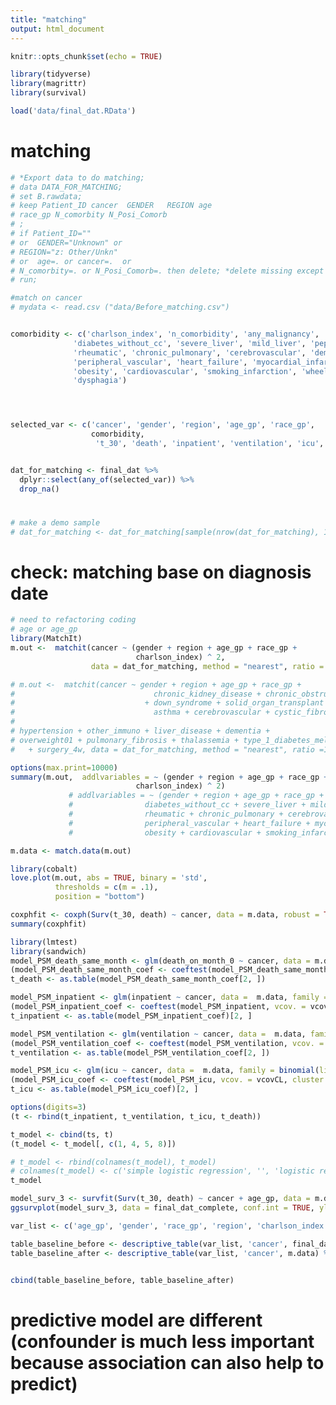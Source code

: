 ```yaml
---
title: "matching"
output: html_document
---
```


```r
knitr::opts_chunk$set(echo = TRUE)
```

```r
library(tidyverse)
library(magrittr)
library(survival)
```


```r
load('data/final_dat.RData')
```


# matching
```r
# *Export data to do matching;
# data DATA_FOR_MATCHING;
# set B.rawdata;
# keep Patient_ID cancer  GENDER   REGION age            
# race_gp N_comorbity N_Posi_Comorb  
# ;
# if Patient_ID="" 
# or  GENDER="Unknown" or     
# REGION="z: Other/Unkn"      
# or  age=. or cancer=.  or   
# N_comorbity=. or N_Posi_Comorb=. then delete; *delete missing except race because other and missing are mixed and there's a lot;
# run;

#match on cancer
# mydata <- read.csv ("data/Before_matching.csv")


comorbidity <- c('charlson_index', 'n_comorbidity', 'any_malignancy', 'hiv', 'renal', 'hemiplegia', 'diabetes_with_cc',
              'diabetes_without_cc', 'severe_liver', 'mild_liver', 'peptic_ulcer', 
              'rheumatic', 'chronic_pulmonary', 'cerebrovascular', 'dementia',
              'peripheral_vascular', 'heart_failure', 'myocardial_infarction', 
              'obesity', 'cardiovascular', 'smoking_infarction', 'wheelchair',
              'dysphagia')




selected_var <- c('cancer', 'gender', 'region', 'age_gp', 'race_gp', 
                  comorbidity, 
                   't_30', 'death', 'inpatient', 'ventilation', 'icu', 'death_on_month_0')


dat_for_matching <- final_dat %>% 
  dplyr::select(any_of(selected_var)) %>% 
  drop_na()
```


#
```r
# make a demo sample
# dat_for_matching <- dat_for_matching[sample(nrow(dat_for_matching), 100000, replace = FALSE),]
```



# check: matching base on diagnosis date
```r
# need to refactoring coding
# age or age_gp
library(MatchIt)
m.out <-  matchit(cancer ~ (gender + region + age_gp + race_gp + 
                            charlson_index) ^ 2, 
                  data = dat_for_matching, method = "nearest", ratio = 1)

# m.out <-  matchit(cancer ~ gender + region + age_gp + race_gp + 
#                               chronic_kidney_disease + chronic_obstructive_pulmonary
#                             + down_syndrome + solid_organ_transplant + obesity01 + pregnancy + heart_failure +  coronary_artery_disease + cardiomyopathies + sickle_cell_disease + smoke_yn + type_2_diabetes_mellitus +
#                               asthma + cerebrovascular + cystic_fibrosis +
#                               
# hypertension + other_immuno + liver_disease + dementia +
# overweight01 + pulmonary_fibrosis + thalassemia + type_1_diabetes_mellitus
#   + surgery_4w, data = dat_for_matching, method = "nearest", ratio =1, caliper = 0.2)
```


```r
options(max.print=10000)
summary(m.out,  addlvariables = ~ (gender + region + age_gp + race_gp + 
                            charlson_index) ^ 2)
             # addlvariables = ~ (gender + region + age_gp + race_gp + any_malignancy + hiv + renal + hemiplegia + diabetes_with_cc +
             #                diabetes_without_cc + severe_liver + mild_liver + peptic_ulcer + 
             #                rheumatic + chronic_pulmonary + cerebrovascular + dementia +
             #                peripheral_vascular + heart_failure + myocardial_infarction + 
             #                obesity + cardiovascular + smoking_infarction + wheelchair + dysphagia)^2)
```

```r
m.data <- match.data(m.out)
```


```r
library(cobalt)
love.plot(m.out, abs = TRUE, binary = 'std',
          thresholds = c(m = .1),
          position = "bottom")
```


```r
coxphfit <- coxph(Surv(t_30, death) ~ cancer, data = m.data, robust = TRUE, cluster = subclass)
summary(coxphfit)
```


```r
library(lmtest)
library(sandwich)
model_PSM_death_same_month <- glm(death_on_month_0 ~ cancer, data = m.data, family = binomial(link = "logit"))
(model_PSM_death_same_month_coef <- coeftest(model_PSM_death_same_month, vcov. = vcovCL, cluster = ~subclass))
t_death <- as.table(model_PSM_death_same_month_coef[2, ])
```


```r
model_PSM_inpatient <- glm(inpatient ~ cancer, data =  m.data, family = binomial(link = "logit"))
(model_PSM_inpatient_coef <- coeftest(model_PSM_inpatient, vcov. = vcovCL, cluster = ~subclass))
t_inpatient <- as.table(model_PSM_inpatient_coef)[2, ]
```


```r
model_PSM_ventilation <- glm(ventilation ~ cancer, data =  m.data, family = binomial(link = "logit"))
(model_PSM_ventilation_coef <- coeftest(model_PSM_ventilation, vcov. = vcovCL, cluster = ~subclass))
t_ventilation <- as.table(model_PSM_ventilation_coef[2, ])
```


```r
model_PSM_icu <- glm(icu ~ cancer, data =  m.data, family = binomial(link = "logit"))
(model_PSM_icu_coef <- coeftest(model_PSM_icu, vcov. = vcovCL, cluster = ~subclass))
t_icu <- as.table(model_PSM_icu_coef)[2, ]
```

```r
options(digits=3)
(t <- rbind(t_inpatient, t_ventilation, t_icu, t_death))
```


```r
t_model <- cbind(ts, t)
(t_model <- t_model[, c(1, 4, 5, 8)])
```

```r
# t_model <- rbind(colnames(t_model), t_model)
# colnames(t_model) <- c('simple logistic regression', '', 'logistic regression with PSM', '')
t_model
```



```r
model_surv_3 <- survfit(Surv(t_30, death) ~ cancer + age_gp, data = m.data) 
ggsurvplot(model_surv_3, data = final_dat_complete, conf.int = TRUE, ylim=c(0.7, 1))
```
```r
var_list <- c('age_gp', 'gender', 'race_gp', 'region', 'charlson_index')

table_baseline_before <- descriptive_table(var_list, 'cancer', final_dat) %>% select(-c(Total)) 
table_baseline_after <- descriptive_table(var_list, 'cancer', m.data) %>% select(-c(variable, level, Total))


cbind(table_baseline_before, table_baseline_after)
```




# predictive model are different (confounder is much less important because association can also help to predict)



